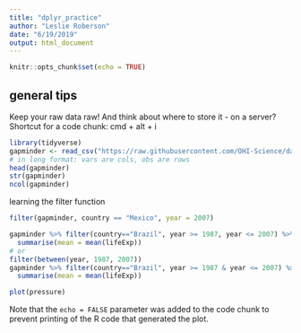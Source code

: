 ```yaml
---
title: "dplyr_practice"
author: "Leslie Roberson"
date: "6/19/2019"
output: html_document
---
```


```r
knitr::opts_chunk$set(echo = TRUE)
```

## general tips

Keep your raw data raw!
And think about where to store it - on a server?
Shortcut for a code chunk: cmd + alt + i 

```r
library(tidyverse)
gapminder <- read_csv("https://raw.githubusercontent.com/OHI-Science/data-science-training/master/data/gapminder.csv")
# in long format: vars are cols, obs are rows
head(gapminder)
str(gapminder)
ncol(gapminder)
```
learning the filter function
```r
filter(gapminder, country == "Mexico", year = 2007)

gapminder %>% filter(country=="Brazil", year >= 1987, year <= 2007) %>%
  summarise(mean = mean(lifeExp))
# or
filter(between(year, 1987, 2007))
gapminder %>% filter(country=="Brazil", year >= 1987 & year <= 2007) %>%
  summarise(mean = mean(lifeExp))

```



```r
plot(pressure)
```

Note that the `echo = FALSE` parameter was added to the code chunk to prevent printing of the R code that generated the plot.
